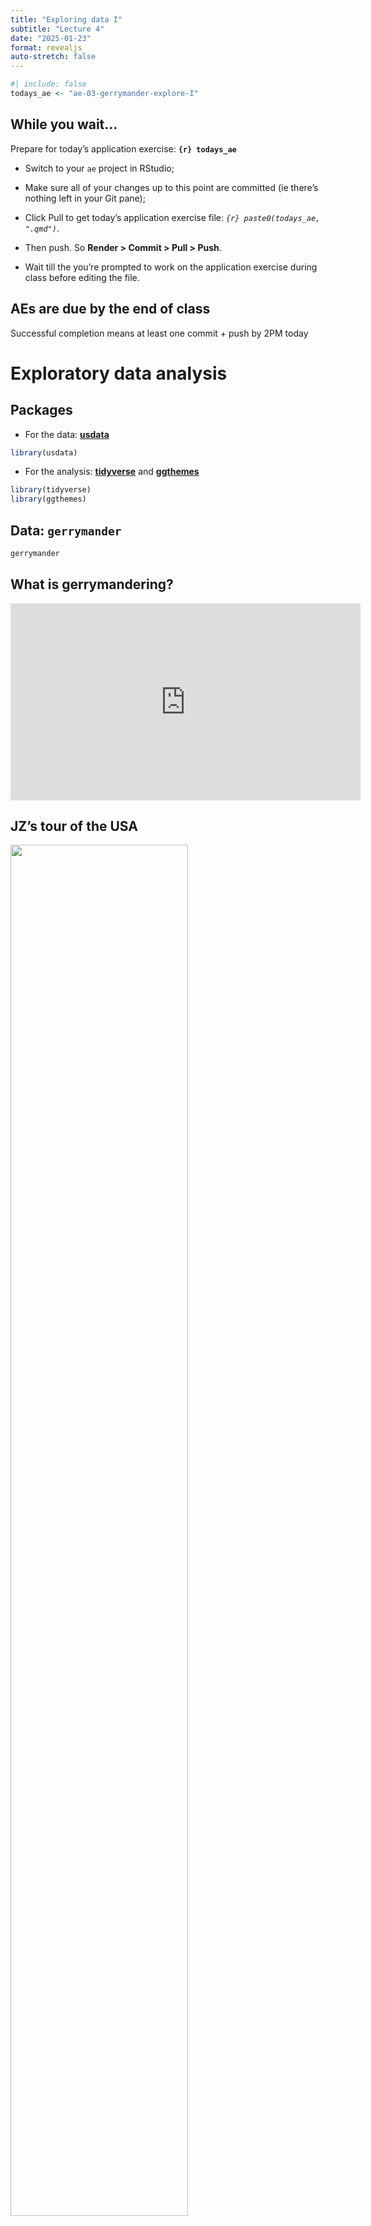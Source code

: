 ```yaml
---
title: "Exploring data I"
subtitle: "Lecture 4"
date: "2025-01-23"
format: revealjs
auto-stretch: false
---
```


<!-- begin: ae definition -->

```r
#| include: false
todays_ae <- "ae-03-gerrymander-explore-I"
```

<!-- end: ae definition -->

## While you wait... {.medium}

Prepare for today's application exercise: **`{r} todays_ae`**

-   Switch to your `ae` project in RStudio;

-   Make sure all of your changes up to this point are committed (ie there's nothing left in your Git pane);

-   Click Pull to get today's application exercise file: *`{r} paste0(todays_ae, ".qmd")`*.

-   Then push. So **Render > Commit > Pull > Push**.

-   Wait till the you're prompted to work on the application exercise during class before editing the file.

::: callout-note
## AEs are due by the end of class

Successful completion means at least one commit + push by 2PM today
:::


# Exploratory data analysis

## Packages

-   For the data: [**usdata**](https://openintrostat.github.io/usdata/)

```r
library(usdata)
```

-   For the analysis: [**tidyverse**](https://www.tidyverse.org/packages/) and [**ggthemes**](https://jrnold.github.io/ggthemes/)

```r
library(tidyverse)
library(ggthemes)
```

## Data: `gerrymander` 

```r
gerrymander
```

## What is gerrymandering?

<iframe width="560" height="315" src="https://www.youtube.com/embed/bGLRJ12uqmk?si=DAoLH-0Cwd2yg1LL" title="YouTube video player" frameborder="0" allow="accelerometer; autoplay; clipboard-write; encrypted-media; gyroscope; picture-in-picture; web-share" referrerpolicy="strict-origin-when-cross-origin" allowfullscreen></iframe>

## JZ's tour of the USA

![](images/04/ohio.png){fig-align="center" width="75%"}

## JZ's tour of the USA

![](images/04/tn.png){fig-align="center" width="70%"}

## JZ's tour of the USA

![](images/04/tx.png){fig-align="center"}

## JZ's tour of the USA

![](images/04/nc.png){fig-align="center" width="70%"}

## Data: `gerrymander` {.scrollable .smaller}

::: question
What is a good first function to use to get to know a dataset?
:::

```r
glimpse(gerrymander)
```

## Data: `gerrymander`

-   Rows: Congressional districts

-   Columns:

    -   Congressional district and state

    -   2016 election: winning party, % for Clinton, % for Trump, whether a Democrat won the House election, name of election winner

    -   2018 election: winning party, whether a Democrat won the 2018 House election

    -   Whether a Democrat flipped the seat in the 2018 election

    -   Prevalence of gerrymandering: low, mid, and high

## Variable types

::: columns
::: {.column width="60%"}
::: xsmall
| Variable     | Type                               |
|--------------|------------------------------------|
| `district`   | [categorical, ID]{.fragment}       |
| `last_name`  | [categorical, ID]{.fragment}       |
| `first_name` | [categorical, ID]{.fragment}       |
| `party16`    | [categorical]{.fragment}           |
| `clinton16`  | [numerical, continuous]{.fragment} |
| `trump16`    | [numerical, continuous]{.fragment} |

:::
:::

::: {.column width="40%"}
| Variable     | Type                               |
|--------------|------------------------------------|
| `dem16`      | [categorical]{.fragment}           |
| `state`      | [categorical]{.fragment}           |
| `party18`    | [categorical]{.fragment}           |
| `dem18`      | [categorical]{.fragment}           |
| `flip18`     | [categorical]{.fragment}           |
| `gerry`      | [categorical, ordinal]{.fragment}  |
:::
:::

# Univariate analysis

## Univariate analysis

Analyzing a single variable:

::: incremental
-   Numerical: histogram, box plot, density plot, etc.

-   Categorical: bar plot, pie chart, etc.
:::

## Histogram - Step 1 {.smaller .scrollable}

```r
ggplot(gerrymander)
```

## Histogram - Step 2 {.smaller .scrollable}

```r
ggplot(gerrymander, aes(x = trump16))
```

## Histogram - Step 3 {.smaller .scrollable}

```r
#| code-line-numbers: "2"
ggplot(gerrymander, aes(x = trump16)) +
  geom_histogram()
```

## Histogram - Step 4 {.smaller .scrollable}

```r
ggplot(gerrymander, aes(x = trump16)) +
  geom_histogram(binwidth = 1)
```

## Histogram - Step 4 {.smaller .scrollable}

```r
ggplot(gerrymander, aes(x = trump16)) +
  geom_histogram(binwidth = 100)
```

## Histogram - Step 4 {.smaller .scrollable}

```r
ggplot(gerrymander, aes(x = trump16)) +
  geom_histogram(binwidth = 3)
```

## Histogram - Step 4 {.smaller .scrollable}

```r
ggplot(gerrymander, aes(x = trump16)) +
  geom_histogram(binwidth = 5)
```

## Histogram - Step 5 {.smaller .scrollable}

```r
#| code-line-numbers: "3-8"
ggplot(gerrymander, aes(x = trump16)) +
  geom_histogram(binwidth = 5) +
  labs(
    title = "Percent of vote received by Trump in 2016 Presidential Election",
    subtitle = "From each Congressional District",
    x = "Percent of vote",
    y = "Count"
  )
```

## Box plot - Step 1 {.smaller .scrollable}

```r
ggplot(gerrymander)
```

## Box plot - Step 2 {.smaller .scrollable}

```r
ggplot(gerrymander, aes(x = trump16))
```

## Box plot - Step 3 {.smaller .scrollable}

```r
#| code-line-numbers: "2"
ggplot(gerrymander, aes(x = trump16)) +
  geom_boxplot()
```

## Box plot - Alternative Step 2 + 3 {.smaller .scrollable}

```r
ggplot(gerrymander, aes(y = trump16)) +
  geom_boxplot()
```

## Box plot - Step 4 {.smaller .scrollable}

```r
#| code-line-numbers: "3-8"
ggplot(gerrymander, aes(x = trump16)) +
  geom_boxplot() +
  labs(
    title = "Percent of vote received by Trump in 2016 Presidential Election",
    subtitle = "From each Congressional District",
    x = "Percent of vote",
    y = NULL
  )
```

## Density plot - Step 1 {.smaller .scrollable}

```r
ggplot(gerrymander)
```

## Density plot - Step 2 {.smaller .scrollable}

```r
ggplot(gerrymander, aes(x = trump16))
```

## Density plot - Step 3 {.smaller .scrollable}

```r
#| code-line-numbers: "2"
ggplot(gerrymander, aes(x = trump16)) +
  geom_density()
```

## Density plot - Step 4 {.smaller .scrollable}

```r
ggplot(gerrymander, aes(x = trump16)) +
  geom_density(color = "red")
```

## Density plot - Step 5 {.smaller .scrollable}

```r
ggplot(gerrymander, aes(x = trump16)) +
  geom_density(color = "firebrick", fill = "firebrick1")
```

## Density plot - Step 6 {.smaller .scrollable}

```r
ggplot(gerrymander, aes(x = trump16)) +
  geom_density(color = "firebrick", fill = "firebrick1", alpha = 1)
```

## Density plot - Step 6 {.smaller .scrollable}

```r
ggplot(gerrymander, aes(x = trump16)) +
  geom_density(color = "firebrick", fill = "firebrick1", alpha = 0)
```

## Density plot - Step 6 {.smaller .scrollable}

```r
ggplot(gerrymander, aes(x = trump16)) +
  geom_density(color = "firebrick", fill = "firebrick1", alpha = 0.5)
```

## Density plot - Step 7 {.smaller .scrollable}

```r
ggplot(gerrymander, aes(x = trump16)) +
  geom_density(color = "firebrick", fill = "firebrick1", alpha = 0.5, linewidth = 2)
```

## Density plot - Step 8 {.smaller .scrollable}

```r
#| code-line-numbers: "3-8"
ggplot(gerrymander, aes(x = trump16)) +
  geom_density(color = "firebrick", fill = "firebrick1", alpha = 0.5, linewidth = 2) +
  labs(
    title = "Percent of vote received by Trump in 2016 Presidential Election",
    subtitle = "From each Congressional District",
    x = "Percent of vote",
    y = "Density"
  )
```

## Summary statistics

```r
gerrymander |>
  summarize(
    mean_trump_perc = mean(trump16),
    median_trump_perc = median(trump16),
    sd = sd(trump16),
    iqr = IQR(trump16),
    q25 = quantile(trump16, 0.25),
    q75 = quantile(trump16, 0.75)
  )
```

## Distribution of votes for Trump in the 2016 election {.medium}

::: question
Describe the distribution of percent of vote received by Trump in 2016 Presidential Election from Congressional Districts.
:::

-   Shape: [The distribution of votes for Trump in the 2016 election from Congressional Districts is **unimodal and left-skewed**.]{.fragment}

-   Center: [The percent of vote received by Trump in the 2016 Presidential Election from a **typical** Congressional Districts is 48.7%.]{.fragment}

-   Spread: [In the **middle 50%** of Congressional Districts, 34.8% to 58.1% of voters voted for Trump in the 2016 Presidential Election.]{.fragment}

-   Unusual observations: [-]{.fragment}

# Bivariate analysis

## Bivariate analysis

Analyzing the relationship between two variables:

::: incremental
-   Numerical + numerical: scatterplot

-   Numerical + categorical: side-by-side box plots, violin plots, etc.

-   Categorical + categorical: stacked bar plots

-   Using an aesthetic (e.g., fill, color, shape, etc.) or facets to represent the second variable in any plot
:::

## Side-by-side box plots

```r
#| code-line-numbers: "|2|3-6|4|5|8"
#| output-location: column
ggplot(
  gerrymander, 
  aes(
    x = trump16, 
    y = gerry
    )
  ) +
  geom_boxplot()
```

## Summary statistics

```r
gerrymander |>
  # do the following for each level of gerry
  summarize(
    min = min(trump16),
    q25 = quantile(trump16, 0.25),
    median = median(trump16),
    q75 = quantile(trump16, 0.75),
    max = max(trump16),
  )
```

## Summary statistics

```r
gerrymander |>
  filter(gerry == "low") |>
  summarize(
    min = min(trump16),
    q25 = quantile(trump16, 0.25),
    median = median(trump16),
    q75 = quantile(trump16, 0.75),
    max = max(trump16),
  )
```

## Summary statistics

```r
gerrymander |>
  filter(gerry == "mid") |>
  summarize(
    min = min(trump16),
    q25 = quantile(trump16, 0.25),
    median = median(trump16),
    q75 = quantile(trump16, 0.75),
    max = max(trump16),
  )
```

## Summary statistics

```r
gerrymander |>
  filter(gerry == "high") |>
  summarize(
    min = min(trump16),
    q25 = quantile(trump16, 0.25),
    median = median(trump16),
    q75 = quantile(trump16, 0.75),
    max = max(trump16),
  )
```

## Summary statistics

```r
gerrymander |>
  group_by(gerry) |>
  summarize(
    min = min(trump16),
    q25 = quantile(trump16, 0.25),
    median = median(trump16),
    q75 = quantile(trump16, 0.75),
    max = max(trump16),
  )
```

## Density plots

```r
#| code-line-numbers: "|4|5|8"
#| output-location: column
ggplot(
  gerrymander, 
  aes(
    x = trump16, 
    color = gerry
    )
  ) +
  geom_density()
```

## Filled density plots

```r
#| code-line-numbers: "6"
#| output-location: column
ggplot(
  gerrymander, 
  aes(
    x = trump16, 
    color = gerry,
    fill = gerry
    )
  ) +
  geom_density()
```

## Better filled density plots

```r
#| code-line-numbers: "5"
ggplot(
  gerrymander, 
  aes(x = trump16, color = gerry, fill = gerry)
  ) +
  geom_density(alpha = 0.5)
```

## Better colors

```r
#| code-line-numbers: "7-8"
#| output-location: column
ggplot(
  gerrymander, 
  aes(x = trump16, color = gerry, fill = gerry)
  ) +
  geom_density(alpha = 0.5) +
  scale_color_colorblind() +
  scale_fill_colorblind()
```

## Violin plots {.scrollable}

```r
#| code-line-numbers: "5"
ggplot(
  gerrymander, 
  aes(x = trump16, y = gerry, color = gerry)
  ) +
  geom_violin() +
  scale_color_colorblind() +
  scale_fill_colorblind()
```

## Multiple geoms {.scrollable}

```r
#| code-line-numbers: "6"
ggplot(
  gerrymander, 
  aes(x = trump16, y = gerry, color = gerry)
  ) +
  geom_violin() +
  geom_point() +
  scale_color_colorblind() +
  scale_fill_colorblind()
```

## Multiple geoms {.scrollable}

```r
#| code-line-numbers: "6"
ggplot(
  gerrymander, 
  aes(x = trump16, y = gerry, color = gerry)
  ) +
  geom_violin() +
  geom_jitter() +
  scale_color_colorblind() +
  scale_fill_colorblind()
```

## Remove legend {.scrollable}

```r
#| code-line-numbers: "9"
ggplot(
  gerrymander, 
  aes(x = trump16, y = gerry, color = gerry)
  ) +
  geom_violin() +
  geom_jitter() +
  scale_color_colorblind() +
  scale_fill_colorblind() +
  theme(legend.position = "none")
```

# Multivariate analysis

## Multivariate analysis {.medium}

Analyzing the relationship between multiple variables:

::: incremental
-   In general, one variable is identified as the **outcome** of interest

-   The remaining variables are **predictors** or **explanatory variables**

-   Plots for exploring multivariate relationships are the same as those for bivariate relationships, but **conditional** on one or more variables

    -   Conditioning can be done via faceting or aesthetic mappings (e.g., scatterplot of `y` vs. `x1`, colored by `x2`, faceted by `x3`)

-   Summary statistics for exploring multivariate relationships are the same as those for bivariate relationships, but **conditional** on one or more variables

    -   Conditioning can be done via grouping (e.g., correlation between `y` and `x1`, grouped by levels of `x2` and `x3`)
:::

# Application exercise

## `{r} todays_ae`

::: appex
-   Go to your ae project in RStudio.

-   If you haven't yet done so, make sure all of your changes up to this point are committed and pushed, i.e., there's nothing left in your Git pane.

-   If you haven't yet done so, click Pull to get today's application exercise file: *`{r} paste0(todays_ae, ".qmd")`*.

-   Work through the application exercise in class, and render, commit, and push your edits by the end of class.
:::
